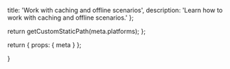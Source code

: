 
  title: 'Work with caching and offline scenarios',
  description:
    'Learn how to work with caching and offline scenarios.'
};

  return getCustomStaticPath(meta.platforms);
};

  return {
    props: {
      meta
    }
  };

}
